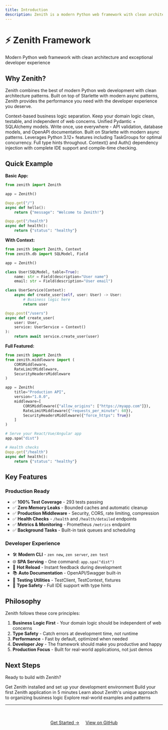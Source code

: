 ```yaml
---
title: Introduction
description: Zenith is a modern Python web framework with clean architecture and exceptional performance
---
```



<div class="hero">
  <h1>⚡ Zenith Framework</h1>
  <p>Modern Python web framework with clean architecture and exceptional developer experience</p>
</div>

## Why Zenith?

Zenith combines the best of modern Python web development with clean architecture patterns. Built on top of Starlette with modern async patterns, Zenith provides the performance you need with the developer experience you deserve.

<CardGrid>
  <Card title="🏗️ Clean Architecture" icon="puzzle">
    Context-based business logic separation. Keep your domain logic clean, testable, and independent of web concerns.
  </Card>
  <Card title="📊 SQLModel Integration" icon="database">
    Unified Pydantic + SQLAlchemy models. Write once, use everywhere - API validation, database models, and OpenAPI documentation.
  </Card>
  <Card title="⚡ Exceptional Performance" icon="rocket">
    Built on Starlette with modern async patterns. Leverages Python 3.12+ features including TaskGroups for optimal concurrency.
  </Card>
  <Card title="🔒 Type Safety" icon="shield">
    Full type hints throughout. Context() and Auth() dependency injection with complete IDE support and compile-time checking.
  </Card>
</CardGrid>

## Quick Example

**Basic App:**
```python
from zenith import Zenith

app = Zenith()

@app.get("/")
async def hello():
    return {"message": "Welcome to Zenith!"}

@app.get("/health")
async def health():
    return {"status": "healthy"}
```

**With Context:**
```python
from zenith import Zenith, Context
from zenith.db import SQLModel, Field

app = Zenith()

class User(SQLModel, table=True):
    name: str = Field(description="User name")
    email: str = Field(description="User email")

class UserService(Context):
    async def create_user(self, user: User) -> User:
        # Business logic here
        return user

@app.post("/users")
async def create_user(
    user: User,
    service: UserService = Context()
):
    return await service.create_user(user)
```

**Full Featured:**
```python
from zenith import Zenith
from zenith.middleware import (
    CORSMiddleware,
    RateLimitMiddleware,
    SecurityHeadersMiddleware
)

app = Zenith(
    title="Production API",
    version="1.0.0",
    middleware=[
        CORSMiddleware({"allow_origins": ["https://myapp.com"]}),
        RateLimitMiddleware({"requests_per_minute": 60}),
        SecurityHeadersMiddleware({"force_https": True})
    ]
)

# Serve your React/Vue/Angular app
app.spa("dist")

# Health checks
@app.get("/health")
async def health():
    return {"status": "healthy"}
```

## Key Features

### Production Ready

- ✅ **100% Test Coverage** - 293 tests passing
- ✅ **Zero Memory Leaks** - Bounded caches and automatic cleanup
- ✅ **Production Middleware** - Security, CORS, rate limiting, compression
- ✅ **Health Checks** - `/health` and `/health/detailed` endpoints
- ✅ **Metrics & Monitoring** - Prometheus `/metrics` endpoint
- ✅ **Background Tasks** - Built-in task queues and scheduling

### Developer Experience

- 🛠️ **Modern CLI** - `zen new`, `zen server`, `zen test`
- 🌐 **SPA Serving** - One command: `app.spa("dist")`
- 🔄 **Hot Reload** - Instant feedback during development
- 📚 **Auto Documentation** - OpenAPI/Swagger built-in
- 🧪 **Testing Utilities** - TestClient, TestContext, fixtures
- 🎯 **Type Safety** - Full IDE support with type hints

## Philosophy

Zenith follows these core principles:

1. **Business Logic First** - Your domain logic should be independent of web concerns
2. **Type Safety** - Catch errors at development time, not runtime
3. **Performance** - Fast by default, optimized when needed
4. **Developer Joy** - The framework should make you productive and happy
5. **Production Focus** - Built for real-world applications, not just demos

## Next Steps

Ready to build with Zenith?

<CardGrid>
  <Card title="Installation" icon="download" link="/installation">
    Get Zenith installed and set up your development environment
  </Card>
  <Card title="Quick Start" icon="rocket" link="/quick-start">
    Build your first Zenith application in 5 minutes
  </Card>
  <Card title="Context System" icon="puzzle" link="/concepts/contexts">
    Learn about Zenith's unique approach to organizing business logic
  </Card>
  <Card title="Examples" icon="code" link="https://github.com/nijaru/zenith/tree/main/examples">
    Explore real-world examples and patterns
  </Card>
</CardGrid>

---

<div style="text-align: center; margin-top: 3rem;">
  <a href="/quick-start" class="button">Get Started →</a>
  <a href="https://github.com/nijaru/zenith" class="button button-outline" style="margin-left: 1rem;">View on GitHub</a>
</div>